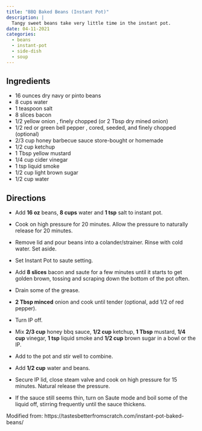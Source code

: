 ```yaml
---
title: "BBQ Baked Beans (Instant Pot)"
description: |
  Tangy sweet beans take very little time in the instant pot.
date: 04-11-2021
categories:
  - beans
  - instant-pot
  - side-dish
  - soup
---
```


## Ingredients

* 16 ounces dry navy or pinto beans
* 8 cups water
* 1 teaspoon salt
* 8 slices bacon
* 1/2 yellow onion , finely chopped (or 2 Tbsp dry mined onion)
* 1/2 red or green bell pepper , cored, seeded, and finely chopped (optional)
* 2/3 cup honey barbecue sauce store-bought or homemade
* 1/2 cup ketchup
* 1 Tbsp yellow mustard
* 1/4 cup cider vinegar
* 1 tsp liquid smoke
* 1/2 cup light brown sugar
* 1/2 cup water

## Directions

* Add **16 oz** beans, **8 cups** water and **1 tsp** salt to instant pot. 
* Cook on high pressure for 20 minutes. Allow the pressure to naturally release for 20 minutes.
* Remove lid and pour beans into a colander/strainer. Rinse with cold water. Set aside.
* Set Instant Pot to saute setting. 
* Add **8 slices** bacon and saute for a few minutes until it starts to get golden brown, tossing and scraping down the bottom of the pot often. 
* Drain some of the grease. 
* **2 Tbsp minced** onion and cook until tender (optional, add 1/2 of red pepper).
* Turn IP off. 
* Mix **2/3 cup** honey bbq sauce, **1/2 cup** ketchup, **1 Tbsp** mustard, **1/4 cup** vinegar,  **1 tsp** liquid smoke and **1/2 cup** brown sugar in a bowl or the IP.
* Add to the pot and stir well to combine.
* Add **1/2 cup** water and beans.
* Secure IP lid, close steam valve and cook on high pressure for 15 minutes. Natural release the pressure.

* If the sauce still seems thin, turn on Saute mode and boil some of the liquid off, stirring frequently until the sauce thickens.

Modified from: https://tastesbetterfromscratch.com/instant-pot-baked-beans/ 
